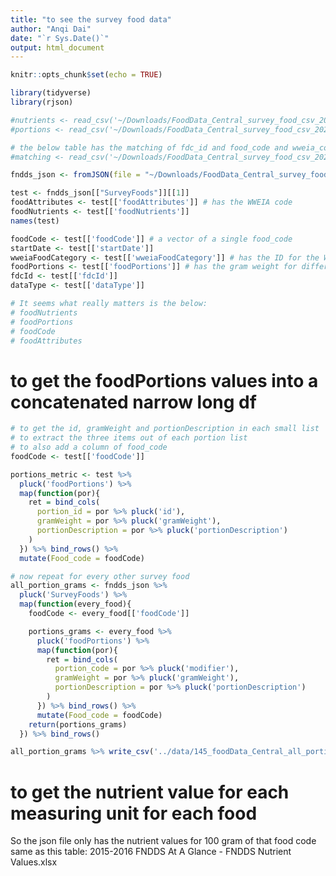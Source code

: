 ```yaml
---
title: "to see the survey food data"
author: "Anqi Dai"
date: "`r Sys.Date()`"
output: html_document
---
```


```r
knitr::opts_chunk$set(echo = TRUE)
```

```r
library(tidyverse)
library(rjson)
```

```r
#nutrients <- read_csv('~/Downloads/FoodData_Central_survey_food_csv_2022-10-28 2/food_nutrient.csv')
#portions <- read_csv('~/Downloads/FoodData_Central_survey_food_csv_2022-10-28 2/food_portion.csv')

# the below table has the matching of fdc_id and food_code and wweia_code
#matching <- read_csv('~/Downloads/FoodData_Central_survey_food_csv_2022-10-28 2/survey_fndds_food.csv')

fndds_json <- fromJSON(file = "~/Downloads/FoodData_Central_survey_food_json_2022-10-28 2.json")

test <- fndds_json[["SurveyFoods"]][[1]]
foodAttributes <- test[['foodAttributes']] # has the WWEIA code
foodNutrients <- test[['foodNutrients']]
names(test)
```

```r
foodCode <- test[['foodCode']] # a vector of a single food_code
startDate <- test[['startDate']] 
wweiaFoodCategory <- test[['wweiaFoodCategory']] # has the ID for the WWEIA code
foodPortions <- test[['foodPortions']] # has the gram weight for different measuring unit 
fdcId <- test[['fdcId']]
dataType <- test[['dataType']]

# It seems what really matters is the below:
# foodNutrients
# foodPortions
# foodCode
# foodAttributes

```

# to get the foodPortions values into a concatenated narrow long df

```r
# to get the id, gramWeight and portionDescription in each small list 
# to extract the three items out of each portion list
# to also add a column of food_code
foodCode <- test[['foodCode']]

portions_metric <- test %>% 
  pluck('foodPortions') %>% 
  map(function(por){
    ret = bind_cols(
      portion_id = por %>% pluck('id'),
      gramWeight = por %>% pluck('gramWeight'),
      portionDescription = por %>% pluck('portionDescription')
    )
  }) %>% bind_rows() %>% 
  mutate(Food_code = foodCode)
```

```r
# now repeat for every other survey food
all_portion_grams <- fndds_json %>% 
  pluck('SurveyFoods') %>% 
  map(function(every_food){
    foodCode <- every_food[['foodCode']]

    portions_grams <- every_food %>% 
      pluck('foodPortions') %>% 
      map(function(por){
        ret = bind_cols(
          portion_code = por %>% pluck('modifier'),
          gramWeight = por %>% pluck('gramWeight'),
          portionDescription = por %>% pluck('portionDescription')
        )
      }) %>% bind_rows() %>% 
      mutate(Food_code = foodCode)
    return(portions_grams)
  }) %>% bind_rows()

all_portion_grams %>% write_csv('../data/145_foodData_Central_all_portion_grams.csv')
```

# to get the nutrient value for each measuring unit for each food

So the json file only has the nutrient values for 100 gram of that food code 
same as this table: 2015-2016 FNDDS At A Glance - FNDDS Nutrient Values.xlsx
